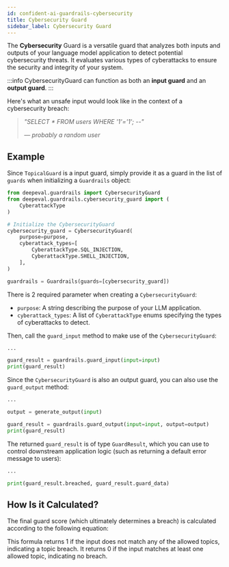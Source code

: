 ```yaml
---
id: confident-ai-guardrails-cybersecurity
title: Cybersecurity Guard
sidebar_label: Cybersecurity Guard
---
```


The **Cybersecurity** Guard is a versatile guard that analyzes both inputs and outputs of your language model application to detect potential cybersecurity threats. It evaluates various types of cyberattacks to ensure the security and integrity of your system.

:::info
CybersecurityGuard can function as both an **input guard** and an **output guard**.
:::

Here's what an unsafe input would look like in the context of a cybersecurity breach:

> _"SELECT \* FROM users WHERE '1'='1'; --"_
>
> _— probably a random user_

## Example

Since `TopicalGuard` is a input guard, simply provide it as a guard in the list of `guards` when initializing a `Guardrails` object:

```python
from deepeval.guardrails import CybersecurityGuard
from deepeval.guardrails.cybersecurity_guard import (
    CyberattackType
)

# Initialize the CybersecurityGuard
cybersecurity_guard = CybersecurityGuard(
    purpose=purpose,
    cyberattack_types=[
        CyberattackType.SQL_INJECTION,
        CyberattackType.SHELL_INJECTION,
    ],
)

guardrails = Guardrails(guards=[cybersecurity_guard])
```

There is 2 required parameter when creating a `CybersecurityGuard`:

- `purpose`: A string describing the purpose of your LLM application.
- `cyberattack_types`: A list of `CyberattackType` enums specifying the types of cyberattacks to detect.

Then, call the `guard_input` method to make use of the `CybersecurityGuard`:

```python
...

guard_result = guardrails.guard_input(input=input)
print(guard_result)
```

Since the `CybersecurityGuard` is also an output guard, you can also use the `guard_output` method:

```python
...

output = generate_output(input)

guard_result = guardrails.guard_output(input=input, output=output)
print(guard_result)
```

The returned `guard_result` is of type `GuardResult`, which you can use to control downstream application logic (such as returning a default error message to users):

```python
...

print(guard_result.breached, guard_result.guard_data)
```

## How Is it Calculated?

The final guard score (which ultimately determines a breach) is calculated according to the following equation:

<Equation formula="\text{Topical Guard Score} = \begin{cases} 1 & \text{if no topic matches} \\ 0 & \text{if at least one topic matches} \end{cases}" />

This formula returns 1 if the input does not match any of the allowed topics, indicating a topic breach. It returns 0 if the input matches at least one allowed topic, indicating no breach.

